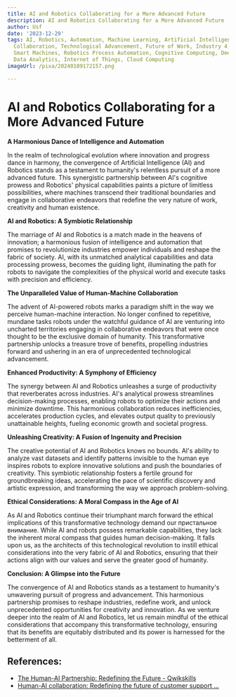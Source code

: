 ```yaml
---
title: AI and Robotics Collaborating for a More Advanced Future
description: AI and Robotics Collaborating for a More Advanced Future
author: Usf
date: '2023-12-29'
tags: AI, Robotics, Automation, Machine Learning, Artificial Intelligence, Human-Robot
  Collaboration, Technological Advancement, Future of Work, Industry 4.0, Innovation,
  Smart Machines, Robotics Process Automation, Cognitive Computing, Deep Learning,
  Data Analytics, Internet of Things, Cloud Computing
imageUrl: /pixa/20240109172157.png

---
```

# AI  and Robotics Collaborating for a  More Advanced  Future

**A Harmonious Dance of Intelligence and Automation**

In the realm of technological evolution  where innovation and progress dance  in harmony, the convergence  of Artificial Intelligence (AI)  and Robotics stands as a testament to humanity's relentless pursuit of  a more advanced future. This synergistic partnership between AI's cognitive  prowess and Robotics' physical capabilities paints a picture of limitless  possibilities, where  machines transcend their traditional boundaries  and engage  in collaborative endeavors that redefine the very nature of work, creativity and human existence.

**AI and Robotics: A Symbiotic Relationship**

The marriage of AI  and Robotics  is a match made  in the heavens of innovation; a harmonious fusion of intelligence and automation that promises  to revolutionize industries empower individuals and  reshape the fabric of society. AI, with its unmatched analytical capabilities and data processing prowess, becomes  the guiding light, illuminating the path for robots to navigate the complexities of the physical  world and  execute tasks with precision and efficiency.

**The Unparalleled Value  of Human-Machine Collaboration**

The  advent of AI-powered robots marks a paradigm shift in the way we perceive human-machine interaction. No longer confined to repetitive, mundane tasks robots under  the watchful guidance of  AI are venturing into uncharted territories engaging in collaborative endeavors that were once thought to be the exclusive domain of humanity. This transformative partnership unlocks a treasure trove of benefits, propelling industries forward and ushering in an era  of unprecedented technological  advancement.

**Enhanced Productivity: A Symphony of Efficiency**

The synergy between AI and Robotics unleashes a surge of productivity that reverberates across industries. AI's analytical prowess streamlines decision-making processes, enabling robots to optimize their actions and minimize downtime. This harmonious collaboration reduces inefficiencies,  accelerates production cycles, and elevates output quality to previously unattainable  heights, fueling economic growth and societal progress.

**Unleashing Creativity: A Fusion of Ingenuity and Precision**

The creative potential of AI and Robotics knows no bounds. AI's ability to analyze vast datasets and  identify patterns invisible to the human eye inspires  robots to explore innovative solutions and push the boundaries of creativity. This symbiotic relationship fosters a fertile ground for groundbreaking  ideas, accelerating the  pace of scientific discovery and artistic expression, and transforming the way we approach problem-solving.

**Ethical Considerations: A Moral Compass in the Age of AI**

As AI  and Robotics  continue their triumphant march forward the ethical implications  of  this transformative technology demand our пристальное внимание. While AI and robots possess remarkable capabilities, they lack  the inherent moral compass that  guides human decision-making. It falls upon us, as the architects  of this technological revolution to instill ethical considerations  into the very fabric of AI and Robotics, ensuring that their actions align with our values and serve the greater good of humanity.

**Conclusion: A Glimpse into  the  Future**

The convergence of AI and Robotics stands as a testament to humanity's unwavering  pursuit of  progress and advancement.  This harmonious partnership promises to reshape industries, redefine work, and unlock unprecedented opportunities for creativity and innovation. As we venture deeper into the realm of AI  and Robotics,  let us remain mindful of the  ethical considerations that accompany this transformative technology, ensuring that its benefits are equitably distributed and its power  is  harnessed for the betterment of  all.

## References:
- [The Human-AI Partnership: Redefining the Future - Qwikskills](https://qwikskills.com/blog/the-human-ai-partnership-redefining-the-future/)
- [Human-AI collaboration: Redefining the future of customer support ...](https://indiaai.gov.in/article/human-ai-collaboration-redefining-the-future-of-customer-support-workforce)
